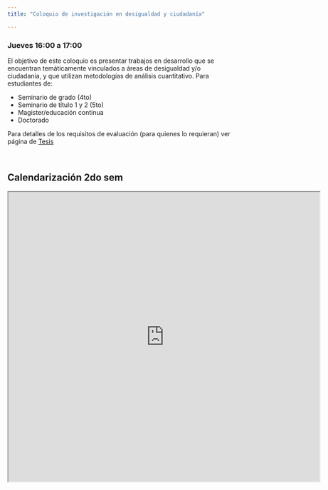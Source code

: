 ```yaml
---
title: "Coloquio de investigación en desigualdad y ciudadanía"

---
```


### Jueves 16:00  a 17:00

El objetivo de este coloquio es presentar trabajos en desarrollo que se encuentran temáticamente vinculados a áreas de desigualdad y/o ciudadanía, y que utilizan metodologías de análisis cuantitativo. Para estudiantes de:


- Seminario de grado (4to)
- Seminario de título 1 y 2 (5to)
- Magister/educación continua
- Doctorado

Para detalles de los requisitos de evaluación (para quienes lo requieran) ver página de [Tesis](/tesis/)


<br>

## Calendarización 2do sem

<iframe src="https://docs.google.com/spreadsheets/d/e/2PACX-1vRe36nX3SsL8poUp0of2aJT8-b19IRfGJfy1yvUQFcEDNFR0F4VSrJSN9xVTQDLikHng94vw8uGTAIF/pubhtml?widget=true&amp;headers=false" width="700" height="650"></iframe>
